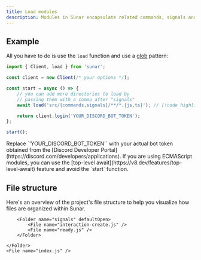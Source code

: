 ```yaml
---
title: Load modules
description: Modules in Sunar encapsulate related commands, signals and components, enabling efficient organization and management of your bot's capabilities. Learn how to leverage Sunar's modular architecture to streamline development and scalability.
---
```


## Example

All you have to do is use the `load` function and use a [glob](https://www.npmjs.com/package/glob) pattern:

```js title="src/index.js"
import { Client, load } from 'sunar';

const client = new Client(/* your options */);

const start = async () => {
	// you can add more directories to load by
	// passing them with a comma after "signals"
	await load('src/{commands,signals}/**/*.{js,ts}'); // [!code highlight]

	return client.login('YOUR_DISCORD_BOT_TOKEN');
};

start();
```

<Callout>
	Replace `'YOUR_DISCORD_BOT_TOKEN'` with your actual bot token obtained from the [Discord Developer Portal](https://discord.com/developers/applications).
</Callout>

<Callout>
	If you are using ECMAScript modules, you can use the [top-level await](https://v8.dev/features/top-level-await) feature and avoid the `start` function.
</Callout>

## File structure

Here's an overview of the project's file structure to help you visualize how files are organized within Sunar.

<Files>
  	<Folder name="src" defaultOpen>
		<Folder name="commands" defaultOpen>
			<File name="ping.js" />
		</Folder>

    	<Folder name="signals" defaultOpen>
    		<File name="interaction-create.js" />
    		<File name="ready.js" />
    	</Folder>

  	</Folder>
	<File name="index.js" />
</Files>
